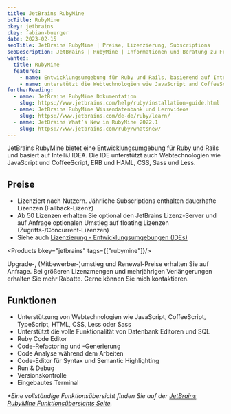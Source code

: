 ```yaml
---
title: JetBrains RubyMine
bcTitle: RubyMine
bkey: jetbrains
ckey: fabian-buerger
date: 2023-02-15
seoTitle: JetBrains RubyMine | Preise, Lizenzierung, Subscriptions
seoDescription: JetBrains | RubyMine | Informationen und Beratung zu Fragen bei Lizenzierung und Kosten.
wanted:
  title: RubyMine
  features:
    - name: Entwicklungsumgebung für Ruby und Rails, basierend auf IntelliJ IDEA
    - name: unterstützt die Webtechnologien wie JavaScript and CoffeeScript, ERB and HAML, CSS, Sass und Less
furtherReading:
  - name: JetBrains RubyMine Dokumentation
    slug: https://www.jetbrains.com/help/ruby/installation-guide.html
  - name: JetBrains RubyMine Wissendatenbank und Lernvideos
    slug: https://www.jetbrains.com/de-de/ruby/learn/
  - name: JetBrains What’s New in RubyMine 2022.1
    slug: https://www.jetbrains.com/ruby/whatsnew/
---
```




<Intro>

JetBrains RubyMine bietet eine Entwicklungsumgebung für Ruby und Rails und basiert auf IntelliJ IDEA. Die IDE unterstützt auch Webtechnologien wie JavaScript und CoffeeScript, ERB und HAML, CSS, Sass und Less.


</Intro>

<TOC />


## Preise

<ArrowList>

- Lizenziert nach Nutzern. Jährliche Subscriptions enthalten dauerhafte Lizenzen (Fallback-Lizenz)
- Ab 50 Lizenzen erhalten Sie optional den JetBrains Lizenz-Server und auf Anfrage optionalen Umstieg auf floating Lizenzen (Zugriffs-/Concurrent-Lizenzen)
- Siehe auch [Lizenzierung - Entwicklungsumgebungen (IDEs)](/hersteller/jetbrains/#kauf-und-lizenzierung)

</ArrowList>

<Products bkey="jetbrains" tags={["rubymine"]}/>

<GetInTouch>

Upgrade-, (Mitbewerber-)umstieg und Renewal-Preise erhalten Sie auf Anfrage. Bei größeren Lizenzmengen und mehrjährigen Verlängerungen erhalten Sie mehr Rabatte. Gerne können Sie mich kontaktieren.

</GetInTouch>

## Funktionen

- Unterstützung von Webtechnologien wie JavaScript, CoffeeScript, TypeScript, HTML, CSS, Less oder Sass
- Unterstützt die volle Funktionalität von Datenbank Editoren und SQL
- Ruby Code Editor
- Code-Refactoring und -Generierung
- Code Analyse während dem Arbeiten
- Code-Editor für Syntax und Semantic Highlighting
- Run & Debug
- Versionskontrolle
- Eingebautes Terminal


_*Eine vollständige Funktionsübersicht finden Sie auf der [JetBrains RubyMine Funktionsübersichts Seite](https://www.jetbrains.com/ruby/features/)._
